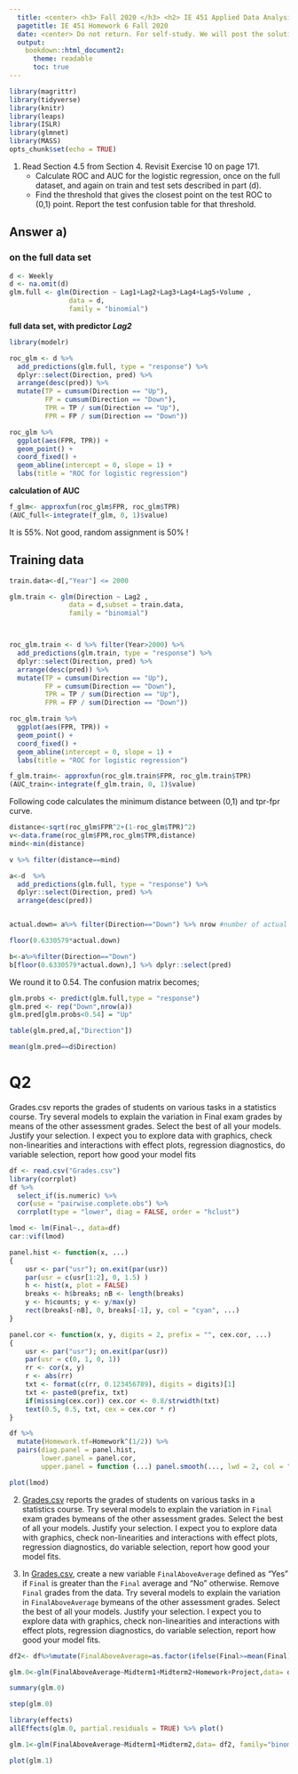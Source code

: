 ---
  title: <center> <h3> Fall 2020 </h3> <h2> IE 451 Applied Data Analysis </h2> <h3> taught by Savaş Dayanık </h3>  <h2> Homework 6 </h2>  <h3> done by </h3> <h3> <span style="color:red">*Ali Barış Bilen* </span> </h3>  <h4> <span style="color:red">*21602902* </span> </h4></center>
  pagetitle: IE 451 Homework 6 Fall 2020 
  date: <center> Do not return. For self-study. We will post the solutions by 6 January 2021, Wednesday. </center>
  output: 
    bookdown::html_document2:
      theme: readable
      toc: true
---
  
```{r setup, include=FALSE}
library(magrittr)
library(tidyverse)
library(knitr)
library(leaps)
library(ISLR)
library(glmnet)
library(MASS)
opts_chunk$set(echo = TRUE)
```

@. Read Section 4.5 from Section 4. Revisit Exercise 10 on page 171. 
    * Calculate ROC and AUC for the logistic regression, once on the full dataset, and again on train and test sets described in part (d).
    * Find the threshold that gives the closest point on the test ROC to (0,1) point. Report the test confusion table for that threshold.
    
    
## Answer a)

### on the full data set

```{r}
d <- Weekly
d <- na.omit(d)
glm.full <- glm(Direction ~ Lag1+Lag2+Lag3+Lag4+Lag5+Volume , 
               data = d, 
               family = "binomial")
```

**full data set, with predictor *Lag2* **

```{r}
library(modelr)

roc_glm <- d %>% 
  add_predictions(glm.full, type = "response") %>% 
  dplyr::select(Direction, pred) %>% 
  arrange(desc(pred)) %>% 
  mutate(TP = cumsum(Direction == "Up"),
         FP = cumsum(Direction == "Down"),
         TPR = TP / sum(Direction == "Up"),
         FPR = FP / sum(Direction == "Down"))

roc_glm %>% 
  ggplot(aes(FPR, TPR)) +
  geom_point() +
  coord_fixed() +
  geom_abline(intercept = 0, slope = 1) +
  labs(title = "ROC for logistic regression")

```

**calculation of AUC**

```{r}
f_glm<- approxfun(roc_glm$FPR, roc_glm$TPR)
(AUC_full<-integrate(f_glm, 0, 1)$value)
```
It is 55%. Not good, random assignment is 50% !

## Training data

```{r}
train.data<-d[,"Year"] <= 2000

glm.train <- glm(Direction ~ Lag2 , 
               data = d,subset = train.data, 
               family = "binomial")



roc_glm.train <- d %>% filter(Year>2000) %>% 
  add_predictions(glm.train, type = "response") %>% 
  dplyr::select(Direction, pred) %>% 
  arrange(desc(pred)) %>% 
  mutate(TP = cumsum(Direction == "Up"),
         FP = cumsum(Direction == "Down"),
         TPR = TP / sum(Direction == "Up"),
         FPR = FP / sum(Direction == "Down"))

roc_glm.train %>% 
  ggplot(aes(FPR, TPR)) +
  geom_point() +
  coord_fixed() +
  geom_abline(intercept = 0, slope = 1) +
  labs(title = "ROC for logistic regression")
```

```{r}
f_glm.train<- approxfun(roc_glm.train$FPR, roc_glm.train$TPR)
(AUC_train<-integrate(f_glm.train, 0, 1)$value)
```
Following code calculates the minimum distance between (0,1) and tpr-fpr curve.

```{r}
distance<-sqrt(roc_glm$FPR^2+(1-roc_glm$TPR)^2)
v<-data.frame(roc_glm$FPR,roc_glm$TPR,distance)
mind<-min(distance)

v %>% filter(distance==mind)
```

```{r}
a<-d  %>% 
  add_predictions(glm.full, type = "response") %>% 
  dplyr::select(Direction, pred) %>% 
  arrange(desc(pred))


actual.down= a%>% filter(Direction=="Down") %>% nrow #number of actual Down

floor(0.6330579*actual.down)
```
```{r}
b<-a%>%filter(Direction=="Down")
b[floor(0.6330579*actual.down),] %>% dplyr::select(pred)
```

We round it to 0.54. The confusion matrix becomes;

```{r}
glm.probs <- predict(glm.full,type = "response")
glm.pred <- rep("Down",nrow(a))
glm.pred[glm.probs<0.54] = "Up"

table(glm.pred,a[,"Direction"])
```
```{r}
mean(glm.pred==d$Direction)
```


# Q2

Grades.csv reports the grades of students on various tasks in a statistics course. Try several models to explain the variation in Final exam grades by means of the other assessment grades. Select the best of all your models. Justify your selection. I expect you to explore data with graphics, check non-linearities and interactions with effect plots, regression diagnostics, do variable selection, report how good your model fits

```{r}
df <- read.csv("Grades.csv")
library(corrplot)
df %>% 
  select_if(is.numeric) %>% 
  cor(use = "pairwise.complete.obs") %>% 
  corrplot(type = "lower", diag = FALSE, order = "hclust")
```

```{r}
lmod <- lm(Final~., data=df)
car::vif(lmod)
```

```{r}
panel.hist <- function(x, ...)
{
    usr <- par("usr"); on.exit(par(usr))
    par(usr = c(usr[1:2], 0, 1.5) )
    h <- hist(x, plot = FALSE)
    breaks <- h$breaks; nB <- length(breaks)
    y <- h$counts; y <- y/max(y)
    rect(breaks[-nB], 0, breaks[-1], y, col = "cyan", ...)
}

panel.cor <- function(x, y, digits = 2, prefix = "", cex.cor, ...)
{
    usr <- par("usr"); on.exit(par(usr))
    par(usr = c(0, 1, 0, 1))
    rr <- cor(x, y)
    r <- abs(rr)
    txt <- format(c(rr, 0.123456789), digits = digits)[1]
    txt <- paste0(prefix, txt)
    if(missing(cex.cor)) cex.cor <- 0.8/strwidth(txt)
    text(0.5, 0.5, txt, cex = cex.cor * r)
}

df %>% 
  mutate(Homework.tf=Homework^(1/2)) %>%
  pairs(diag.panel = panel.hist,
        lower.panel = panel.cor,
        upper.panel = function (...) panel.smooth(..., lwd = 2, col = "darkgray"))
```
```{r}
plot(lmod)
```


















@. [Grades.csv](Grades.csv) reports the grades of students on various tasks in a statistics course. Try several models to explain the variation in `Final` exam grades bymeans of the other assessment grades. Select the best of all your models. Justify your selection. I expect you to explore data with graphics, check non-linearities and interactions with effect plots, regression diagnostics, do variable selection, report how good your model fits.

@. In [Grades.csv](Grades.csv), create a new variable `FinalAboveAverage` defined as "Yes" if `Final` is greater than the `Final` average and "No" otherwise. Remove `Final` grades from the data. Try several models to explain the variation in `FinalAboveAverage` bymeans of the other assessment grades. Select the best of all your models. Justify your selection. I expect you to explore data with graphics, check non-linearities and interactions with effect plots, regression diagnostics, do variable selection, report how good your model fits.



```{r}
df2<- df%>%mutate(FinalAboveAverage=as.factor(ifelse(Final>=mean(Final),"Yes","No"))) %>% dplyr::select(-Final)
```

```{r}
glm.0<-glm(FinalAboveAverage~Midterm1+Midterm2+Homework+Project,data= df2, family="binomial")

summary(glm.0)
```
```{r}
step(glm.0)
```
```{r}
library(effects)
allEffects(glm.0, partial.residuals = TRUE) %>% plot()
```
```{r}
glm.1<-glm(FinalAboveAverage~Midterm1+Midterm2,data= df2, family="binomial")

plot(glm.1)

```






